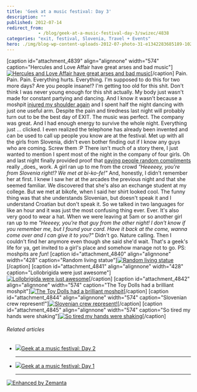 ```yaml
---
title: 'Geek at a music festival: Day 3'
description: ""
published: 2012-07-14
redirect_from: 
            - /blog/geek-at-a-music-festival-day-3/swizec/4838
categories: "exit, festival, Slovenia, Travel + Events"
hero: ./img/blog-wp-content-uploads-2012-07-photo-31-e1342283685189-1024x764.jpg
---
```


\[caption id="attachment_4839" align="alignnone" width="574" caption="Hercules and Love Affair have great arses and bad music"][![Hercules and Love Affair have great arses and bad music](./img/blog-wp-content-uploads-2012-07-photo-31-e1342283685189-1024x764.jpg "Hercules and Love Affair have great arses and bad music")](http://swizec.com/blog/wp-content/uploads/2012/07/photo-31-e1342283685189.jpeg)\[/caption] Pain. Pain. Pain. Everything hurts. Everything. I'm supposed to do this for two more days? Are you people insane!? I'm getting too old for this shit. Don't think I was never young enough for this shit actually. My body just wasn't made for constant partying and dancing. And I know it wasn't because a moshpit [injured my shoulder again](http://swizec.com/blog/programmers-are-optimists/swizec/4509 "Programmers are optimists") and I spent half the night dancing with just one useful arm. Despite the pain and tiredness last night will probably turn out to be the best day of EXIT. The music was perfect. The company was great. And I had enough energy to survive the whole night. Everything just ... clicked. I even realized the telephone has already been invented and can be used to call up people you know are at the festival. Met up with all the girls from Slovenia, didn't even bother finding out if I know any guys who are coming. Screw them :P There isn't much of a story there, I just wanted to mention I spent most of the night in the company of four girls. Oh and last night finally provided proof that [paying people random compliments](http://swizec.com/blog/can-you-pay-one-compliment-to-one-stranger-every-day/swizec/4449 "Can you pay one compliment to one stranger every day?") really \_does_ work. A girl ran up to me from the crowd _"Heeeeey, you're from Slovenia right!? We met at bi-ko-fe!"_ And, honestly, I didn't remember her at first. I knew I saw her at the arcades the previous night and that she seemed familiar. We discovered that she's also an exchange student at my college. But we met at bikofe, when I said her shirt looked cool. The funny thing was that she understands Slovenian, but doesn't speak it and I understand Croatian but don't speak it. So we talked in two languages for like an hour and it was just the most confusing thing ever. Ever. It's also very good to wear a hat. When we were leaving at 5am or so another girl ran up to me _"Heeeey, you're that guy from the other night! I don't know if you remember me, but I found your card. Have it back at the come, wanna come over and I can give it to you?"_ Didn't go. Nature calling. Then I couldn't find her anymore even though she said she'd wait. That's a geek's life for ya, get invited to a girl's place and somehow manage not to go. PS: moshpits are _fun_! \[caption id="attachment_4840" align="alignnone" width="428" caption="Random living statue"][![Random living statue](./img/blog-wp-content-uploads-2012-07-photo-4-e1342283814117-764x1024.jpg "Random living statue")](http://swizec.com/blog/wp-content/uploads/2012/07/photo-4.jpeg)\[/caption] \[caption id="attachment_4841" align="alignnone" width="428" caption="Lollobrigida were just awesome"][![Lollobrigida were just awesome](./img/blog-wp-content-uploads-2012-07-photo-5-e1342283895969-764x1024.jpg "Lollobrigida were just awesome")](http://swizec.com/blog/wp-content/uploads/2012/07/photo-5.jpeg)\[/caption] \[caption id="attachment_4842" align="alignnone" width="574" caption="The Toy Dolls had a brilliant moshpit"][![The Toy Dolls had a brilliant moshpit](./img/blog-wp-content-uploads-2012-07-photo-6-e1342283964423-1024x764.jpg "The Toy Dolls had a brilliant moshpit")](http://swizec.com/blog/wp-content/uploads/2012/07/photo-6.jpeg)\[/caption] \[caption id="attachment_4844" align="alignnone" width="574" caption="Slovenian crew represent!"][![Slovenian crew represent!](./img/blog-wp-content-uploads-2012-07-2012-07-14_04-38-44_67-1024x768.jpg "Slovenian crew represent!")](http://swizec.com/blog/wp-content/uploads/2012/07/2012-07-14_04-38-44_67.jpeg)\[/caption] \[caption id="attachment_4845" align="alignnone" width="574" caption="So tired my hands were shaking"][![So tired my hands were shaking](./img/blog-wp-content-uploads-2012-07-photo2-e1342284117905-1024x764.jpg "So tired my hands were shaking")](http://swizec.com/blog/wp-content/uploads/2012/07/photo2.jpeg)\[/caption]

###### Related articles

-   [![](http://i.zemanta.com/100305583_80_80.jpg)](http://swizec.com/blog/geek-at-a-music-festival-day-2/swizec/4830)[Geek at a music festival: Day 2](http://swizec.com/blog/geek-at-a-music-festival-day-2/swizec/4830)

    * * *

-   [![](http://i.zemanta.com/100106846_80_80.jpg)](http://swizec.com/blog/geek-at-a-music-festival-day-1/swizec/4825)[Geek at a music festival: Day 1](http://swizec.com/blog/geek-at-a-music-festival-day-1/swizec/4825)

    * * *

[![Enhanced by Zemanta](http://img.zemanta.com/zemified_e.png?x-id=4a5a2c3f-565f-447b-a78d-ccdd339c1ca7)](http://www.zemanta.com/?px "Enhanced by Zemanta")
